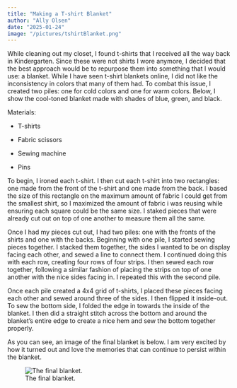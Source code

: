 ```yaml
---
title: "Making a T-shirt Blanket"
author: "Ally Olsen"
date: "2025-01-24"
image: "/pictures/tshirtBlanket.png"
---
```


While cleaning out my closet, I found t-shirts that I received all the way back in Kindergarten. Since these were not shirts I wore anymore, I decided that the best approach would be to repurpose them into something that I would use: a blanket. While I have seen t-shirt blankets online, I did not like the inconsistency in colors that many of them had. To combat this issue, I created two piles: one for cold colors and one for warm colors. Below, I show the cool-toned blanket made with shades of blue, green, and black.

Materials:

-   T-shirts

-   Fabric scissors

-   Sewing machine

-   Pins

To begin, I ironed each t-shirt. I then cut each t-shirt into two rectangles: one made from the front of the t-shirt and one made from the back. I based the size of this rectangle on the maximum amount of fabric I could get from the smallest shirt, so I maximized the amount of fabric i was reusing while ensuring each square could be the same size. I staked pieces that were already cut out on top of one another to measure them all the same.

Once I had my pieces cut out, I had two piles: one with the fronts of the shirts and one with the backs. Beginning with one pile, I started sewing pieces together. I stacked them together, the sides I wanted to be on display facing each other, and sewed a line to connect them. I continued doing this with each row, creating four rows of four strips. I then sewed each row together, following a similar fashion of placing the strips on top of one another with the nice sides facing in. I repeated this with the second pile.

Once each pile created a 4x4 grid of t-shirts, I placed these pieces facing each other and sewed around three of the sides. I then flipped it inside-out. To sew the bottom side, I folded the edge in towards the inside of the blanket. I then did a straight stitch across the bottom and around the blanket's entire edge to create a nice hem and sew the bottom together properly.

As you can see, an image of the final blanket is below. I am very excited by how it turned out and love the memories that can continue to persist within the blanket.

![The final blanket.](/pictures/tshirtBlanket.png)
